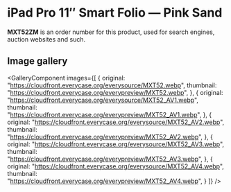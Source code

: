 
# iPad Pro 11″ Smart Folio — Pink Sand

<Callout type='info' emoji='👉🏻'>**MXT52ZM** is an order number for this product, used for search engines, auction websites and such.</Callout>

## Image gallery

<GalleryComponent
    images={[
      {
        original: "https://cloudfront.everycase.org/everysource/MXT52.webp",
        thumbnail: "https://cloudfront.everycase.org/everypreview/MXT52.webp",
      },
      {
        original: "https://cloudfront.everycase.org/everysource/MXT52_AV1.webp",
        thumbnail: "https://cloudfront.everycase.org/everypreview/MXT52_AV1.webp",
      },
      {
        original: "https://cloudfront.everycase.org/everysource/MXT52_AV2.webp",
        thumbnail: "https://cloudfront.everycase.org/everypreview/MXT52_AV2.webp",
      },
      {
        original: "https://cloudfront.everycase.org/everysource/MXT52_AV3.webp",
        thumbnail: "https://cloudfront.everycase.org/everypreview/MXT52_AV3.webp",
      },
      {
        original: "https://cloudfront.everycase.org/everysource/MXT52_AV4.webp",
        thumbnail: "https://cloudfront.everycase.org/everypreview/MXT52_AV4.webp",
      }
    ]}
  />
